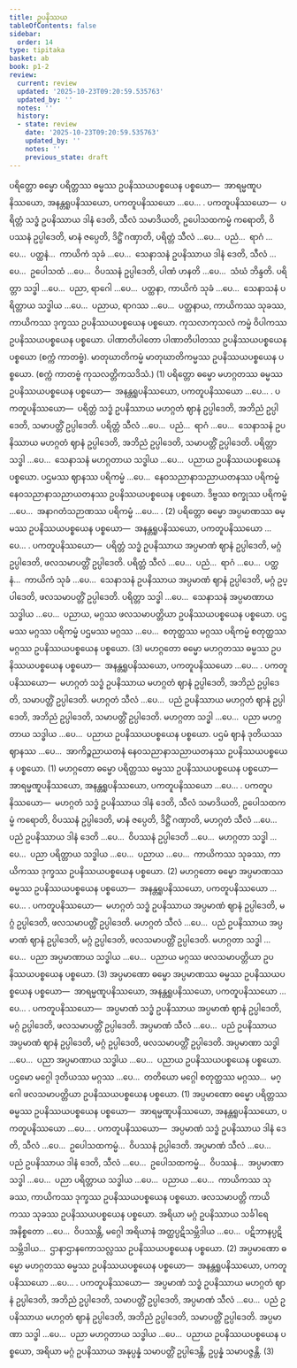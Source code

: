 ```yaml
---
title: ဥပနိဿယ
tableOfContents: false
sidebar:
  order: 14
type: tipitaka
basket: ab
book: p1-2
review:
  current: review
  updated: '2025-10-23T09:20:59.535763'
  updated_by: ''
  notes: ''
  history:
  - state: review
    date: '2025-10-23T09:20:59.535763'
    updated_by: ''
    notes: ''
    previous_state: draft
---
```



<ReviewStatus review={frontmatter.review} showDetails={true} />

<HypothesisAnnotation frontmatter={frontmatter} />

<DynamicBreadcrumb />

<Division number="72" book="p1-2" e="ch" v="37" p="331">

<Paragraph number="2086" book="p1-2">
ပရိတ္တော ဓမ္မော ပရိတ္တဿ ဓမ္မဿ ဥပနိဿယပစ္စယေန ပစ္စယော—  အာရမ္မဏူပနိဿယော, အနန္တရူပနိဿယော, ပကတူပနိဿယော …ပေ… . <Emphasis>ပကတူပနိဿယော</Emphasis>—  ပရိတ္တံ သဒ္ဓံ ဥပနိဿာယ ဒါနံ ဒေတိ, သီလံ သမာဒိယတိ, ဥပေါသထကမ္မံ ကရောတိ, ဝိပဿနံ ဥပ္ပါဒေတိ, မာနံ ဇပ္ပေတိ, ဒိဋ္ဌိံ ဂဏှာတိ, ပရိတ္တံ သီလံ …ပေ…  ပညံ…  ရာဂံ …ပေ…  ပတ္ထနံ…  ကာယိကံ သုခံ …ပေ…  သေနာသနံ ဥပနိဿာယ ဒါနံ ဒေတိ, သီလံ …ပေ…  ဥပေါသထံ …ပေ…  ဝိပဿနံ ဥပ္ပါဒေတိ, ပါဏံ ဟနတိ …ပေ…  သံဃံ ဘိန္ဒတိ. ပရိတ္တာ သဒ္ဓါ …ပေ…  ပညာ, ရာဂေါ …ပေ…  ပတ္ထနာ, ကာယိကံ သုခံ …ပေ…  သေနာသနံ ပရိတ္တာယ သဒ္ဓါယ …ပေ…  ပညာယ, ရာဂဿ …ပေ…  ပတ္ထနာယ, ကာယိကဿ သုခဿ, ကာယိကဿ ဒုက္ခဿ ဥပနိဿယပစ္စယေန ပစ္စယော. ကုသလာကုသလံ ကမ္မံ ဝိပါကဿ ဥပနိဿယပစ္စယေန ပစ္စယော. ပါဏာတိပါတော ပါဏာတိပါတဿ ဥပနိဿယပစ္စယေန ပစ္စယော (စက္ကံ ကာတဗ္ဗံ). မာတုဃာတိကမ္မံ မာတုဃာတိကမ္မဿ ဥပနိဿယပစ္စယေန ပစ္စယော. (စက္ကံ ကာတဗ္ဗံ ကုသလတ္တိကသဒိသံ.) (1)
</Paragraph>

<Paragraph number="2087" book="p1-2">
ပရိတ္တော ဓမ္မော မဟဂ္ဂတဿ ဓမ္မဿ ဥပနိဿယပစ္စယေန ပစ္စယော—  အနန္တရူပနိဿယော, ပကတူပနိဿယော …ပေ… . <Emphasis>ပကတူပနိဿယော</Emphasis>—  ပရိတ္တံ သဒ္ဓံ ဥပနိဿာယ မဟဂ္ဂတံ ဈာနံ ဥပ္ပါဒေတိ, အဘိညံ ဥပ္ပါဒေတိ, သမာပတ္တိံ ဥပ္ပါဒေတိ. ပရိတ္တံ သီလံ …ပေ…  ပညံ…  ရာဂံ …ပေ…  သေနာသနံ ဥပနိဿာယ မဟဂ္ဂတံ ဈာနံ ဥပ္ပါဒေတိ, အဘိညံ ဥပ္ပါဒေတိ, သမာပတ္တိံ ဥပ္ပါဒေတိ. ပရိတ္တာ သဒ္ဓါ …ပေ…  သေနာသနံ မဟဂ္ဂတာယ သဒ္ဓါယ …ပေ…  ပညာယ ဥပနိဿယပစ္စယေန ပစ္စယော. ပဌမဿ ဈာနဿ ပရိကမ္မံ …ပေ…  နေဝသညာနာသညာယတနဿ ပရိကမ္မံ နေဝသညာနာသညာယတနဿ ဥပနိဿယပစ္စယေန ပစ္စယော. ဒိဗ္ဗဿ စက္ခုဿ ပရိကမ္မံ …ပေ…  အနာဂတံသဉာဏဿ ပရိကမ္မံ …ပေ… . (2)
</Paragraph>

<Paragraph number="2088" book="p1-2">
ပရိတ္တော ဓမ္မော အပ္ပမာဏဿ ဓမ္မဿ ဥပနိဿယပစ္စယေန ပစ္စယော—  အနန္တရူပနိဿယော, ပကတူပနိဿယော …ပေ… . <Emphasis>ပကတူပနိဿယော</Emphasis>—  ပရိတ္တံ သဒ္ဓံ ဥပနိဿာယ အပ္ပမာဏံ ဈာနံ ဥပ္ပါဒေတိ, မဂ္ဂံ ဥပ္ပါဒေတိ, ဖလသမာပတ္တိံ ဥပ္ပါဒေတိ. ပရိတ္တံ သီလံ …ပေ…  ပညံ…  ရာဂံ …ပေ…  ပတ္ထနံ…  ကာယိကံ သုခံ …ပေ…  သေနာသနံ ဥပနိဿာယ အပ္ပမာဏံ ဈာနံ ဥပ္ပါဒေတိ, မဂ္ဂံ ဥပ္ပါဒေတိ, ဖလသမာပတ္တိံ ဥပ္ပါဒေတိ. ပရိတ္တာ သဒ္ဓါ …ပေ…  သေနာသနံ အပ္ပမာဏာယ သဒ္ဓါယ …ပေ…  ပညာယ, မဂ္ဂဿ ဖလသမာပတ္တိယာ ဥပနိဿယပစ္စယေန ပစ္စယော. ပဌမဿ မဂ္ဂဿ ပရိကမ္မံ ပဌမဿ မဂ္ဂဿ …ပေ…  စတုတ္ထဿ မဂ္ဂဿ ပရိကမ္မံ စတုတ္ထဿ မဂ္ဂဿ ဥပနိဿယပစ္စယေန ပစ္စယော. (3)
</Paragraph>

</Division>
<Division number="73" book="p1-2" e="ch" v="37" p="332">

<Paragraph number="2089" book="p1-2">
မဟဂ္ဂတော ဓမ္မော မဟဂ္ဂတဿ ဓမ္မဿ ဥပနိဿယပစ္စယေန ပစ္စယော—  အနန္တရူပနိဿယော, ပကတူပနိဿယော …ပေ… . <Emphasis>ပကတူပနိဿယော</Emphasis>—  မဟဂ္ဂတံ သဒ္ဓံ ဥပနိဿာယ မဟဂ္ဂတံ ဈာနံ ဥပ္ပါဒေတိ, အဘိညံ ဥပ္ပါဒေတိ, သမာပတ္တိံ ဥပ္ပါဒေတိ. မဟဂ္ဂတံ သီလံ …ပေ…  ပညံ ဥပနိဿာယ မဟဂ္ဂတံ ဈာနံ ဥပ္ပါဒေတိ, အဘိညံ ဥပ္ပါဒေတိ, သမာပတ္တိံ ဥပ္ပါဒေတိ. မဟဂ္ဂတာ သဒ္ဓါ …ပေ…  ပညာ မဟဂ္ဂတာယ သဒ္ဓါယ …ပေ…  ပညာယ ဥပနိဿယပစ္စယေန ပစ္စယော. ပဌမံ ဈာနံ ဒုတိယဿ ဈာနဿ …ပေ…  အာကိဉ္စညာယတနံ နေဝသညာနာသညာယတနဿ ဥပနိဿယပစ္စယေန ပစ္စယော. (1)
</Paragraph>

<Paragraph number="2090" book="p1-2">
မဟဂ္ဂတော ဓမ္မော ပရိတ္တဿ ဓမ္မဿ ဥပနိဿယပစ္စယေန ပစ္စယော—  အာရမ္မဏူပနိဿယော, အနန္တရူပနိဿယော, ပကတူပနိဿယော …ပေ… . <Emphasis>ပကတူပနိဿယော</Emphasis>—  မဟဂ္ဂတံ သဒ္ဓံ ဥပနိဿာယ ဒါနံ ဒေတိ, သီလံ သမာဒိယတိ, ဥပေါသထကမ္မံ ကရောတိ, ဝိပဿနံ ဥပ္ပါဒေတိ, မာနံ ဇပ္ပေတိ, ဒိဋ္ဌိံ ဂဏှာတိ, မဟဂ္ဂတံ သီလံ …ပေ…  ပညံ ဥပနိဿာယ ဒါနံ ဒေတိ …ပေ…  ဝိပဿနံ ဥပ္ပါဒေတိ …ပေ…  မဟဂ္ဂတာ သဒ္ဓါ …ပေ…  ပညာ ပရိတ္တာယ သဒ္ဓါယ …ပေ…  ပညာယ …ပေ…  ကာယိကဿ သုခဿ, ကာယိကဿ ဒုက္ခဿ ဥပနိဿယပစ္စယေန ပစ္စယော. (2)
</Paragraph>

<Paragraph number="2091" book="p1-2">
မဟဂ္ဂတော ဓမ္မော အပ္ပမာဏဿ ဓမ္မဿ ဥပနိဿယပစ္စယေန ပစ္စယော—  အနန္တရူပနိဿယော, ပကတူပနိဿယော …ပေ… . <Emphasis>ပကတူပနိဿယော</Emphasis>—  မဟဂ္ဂတံ သဒ္ဓံ ဥပနိဿာယ အပ္ပမာဏံ ဈာနံ ဥပ္ပါဒေတိ, မဂ္ဂံ ဥပ္ပါဒေတိ, ဖလသမာပတ္တိံ ဥပ္ပါဒေတိ. မဟဂ္ဂတံ သီလံ …ပေ…  ပညံ ဥပနိဿာယ အပ္ပမာဏံ ဈာနံ ဥပ္ပါဒေတိ, မဂ္ဂံ ဥပ္ပါဒေတိ, ဖလသမာပတ္တိံ ဥပ္ပါဒေတိ. မဟဂ္ဂတာ သဒ္ဓါ …ပေ…  ပညာ အပ္ပမာဏာယ သဒ္ဓါယ …ပေ…  ပညာယ မဂ္ဂဿ ဖလသမာပတ္တိယာ ဥပနိဿယပစ္စယေန ပစ္စယော. (3)
</Paragraph>

</Division>
<Division number="74" book="p1-2" e="ch" v="37" p="333">

<Paragraph number="2092" book="p1-2">
အပ္ပမာဏော ဓမ္မော အပ္ပမာဏဿ ဓမ္မဿ ဥပနိဿယပစ္စယေန ပစ္စယော—  အာရမ္မဏူပနိဿယော, အနန္တရူပနိဿယော, ပကတူပနိဿယော …ပေ… . <Emphasis>ပကတူပနိဿယော</Emphasis>—  အပ္ပမာဏံ သဒ္ဓံ ဥပနိဿာယ အပ္ပမာဏံ ဈာနံ ဥပ္ပါဒေတိ, မဂ္ဂံ ဥပ္ပါဒေတိ, ဖလသမာပတ္တိံ ဥပ္ပါဒေတိ. အပ္ပမာဏံ သီလံ …ပေ…  ပညံ ဥပနိဿာယ အပ္ပမာဏံ ဈာနံ ဥပ္ပါဒေတိ, မဂ္ဂံ ဥပ္ပါဒေတိ, ဖလသမာပတ္တိံ ဥပ္ပါဒေတိ. အပ္ပမာဏာ သဒ္ဓါ …ပေ…  ပညာ အပ္ပမာဏာယ သဒ္ဓါယ …ပေ…  ပညာယ ဥပနိဿယပစ္စယေန ပစ္စယော. ပဌမော မဂ္ဂေါ ဒုတိယဿ မဂ္ဂဿ …ပေ…  တတိယော မဂ္ဂေါ စတုတ္ထဿ မဂ္ဂဿ…  မဂ္ဂေါ ဖလသမာပတ္တိယာ ဥပနိဿယပစ္စယေန ပစ္စယော. (1)
</Paragraph>

<Paragraph number="2093" book="p1-2">
အပ္ပမာဏော ဓမ္မော ပရိတ္တဿ ဓမ္မဿ ဥပနိဿယပစ္စယေန ပစ္စယော—  အာရမ္မဏူပနိဿယော, အနန္တရူပနိဿယော, ပကတူပနိဿယော …ပေ… . <Emphasis>ပကတူပနိဿယော</Emphasis>—  အပ္ပမာဏံ သဒ္ဓံ ဥပနိဿာယ ဒါနံ ဒေတိ, သီလံ …ပေ…  ဥပေါသထကမ္မံ…  ဝိပဿနံ ဥပ္ပါဒေတိ. အပ္ပမာဏံ သီလံ …ပေ…  ပညံ ဥပနိဿာယ ဒါနံ ဒေတိ, သီလံ …ပေ…  ဥပေါသထကမ္မံ…  ဝိပဿနံ…  အပ္ပမာဏာ သဒ္ဓါ …ပေ…  ပညာ ပရိတ္တာယ သဒ္ဓါယ …ပေ…  ပညာယ …ပေ…  ကာယိကဿ သုခဿ, ကာယိကဿ ဒုက္ခဿ ဥပနိဿယပစ္စယေန ပစ္စယော. ဖလသမာပတ္တိ ကာယိကဿ သုခဿ ဥပနိဿယပစ္စယေန ပစ္စယော. အရိယာ မဂ္ဂံ ဥပနိဿာယ သင်္ခါရေ အနိစ္စတော …ပေ…  ဝိပဿန္တိ, မဂ္ဂေါ အရိယာနံ အတ္ထပ္ပဋိသမ္ဘိဒါယ …ပေ…  ပဋိဘာနပ္ပဋိသမ္ဘိဒါယ…  ဌာနာဌာနကောသလ္လဿ ဥပနိဿယပစ္စယေန ပစ္စယော. (2)
</Paragraph>

<Paragraph number="2094" book="p1-2">
အပ္ပမာဏော ဓမ္မော မဟဂ္ဂတဿ ဓမ္မဿ ဥပနိဿယပစ္စယေန ပစ္စယော—  အနန္တရူပနိဿယော, ပကတူပနိဿယော …ပေ… . <Emphasis>ပကတူပနိဿယော</Emphasis>—  အပ္ပမာဏံ သဒ္ဓံ ဥပနိဿာယ မဟဂ္ဂတံ ဈာနံ ဥပ္ပါဒေတိ, အဘိညံ ဥပ္ပါဒေတိ, သမာပတ္တိံ ဥပ္ပါဒေတိ, အပ္ပမာဏံ သီလံ …ပေ…  ပညံ ဥပနိဿာယ မဟဂ္ဂတံ ဈာနံ ဥပ္ပါဒေတိ, အဘိညံ ဥပ္ပါဒေတိ, သမာပတ္တိံ ဥပ္ပါဒေတိ. အပ္ပမာဏာ သဒ္ဓါ …ပေ…  ပညာ မဟဂ္ဂတာယ သဒ္ဓါယ …ပေ…  ပညာယ ဥပနိဿယပစ္စယေန ပစ္စယော, အရိယာ မဂ္ဂံ ဥပနိဿာယ အနုပ္ပန္နံ သမာပတ္တိံ ဥပ္ပါဒေန္တိ, ဥပ္ပန္နံ သမာပဇ္ဇန္တိ. (3)
</Paragraph>
</Division>